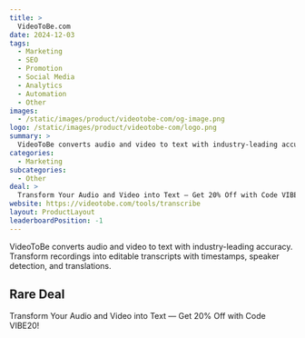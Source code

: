 ```yaml
---
title: >
  VideoToBe.com
date: 2024-12-03
tags:
  - Marketing
  - SEO
  - Promotion
  - Social Media
  - Analytics
  - Automation
  - Other
images:
  - /static/images/product/videotobe-com/og-image.png
logo: /static/images/product/videotobe-com/logo.png
summary: >
  VideoToBe converts audio and video to text with industry-leading accuracy. Transform recordings into editable transcripts with timestamps, speaker detection, and translations.
categories:
  - Marketing
subcategories:
  - Other
deal: >
  Transform Your Audio and Video into Text — Get 20% Off with Code VIBE20!
website: https://videotobe.com/tools/transcribe
layout: ProductLayout
leaderboardPosition: -1
---
```

VideoToBe converts audio and video to text with industry-leading accuracy. Transform recordings into editable transcripts with timestamps, speaker detection, and translations.

## Rare Deal

Transform Your Audio and Video into Text — Get 20% Off with Code VIBE20!
